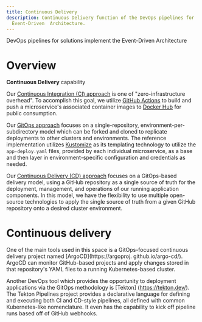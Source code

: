 ```yaml
---
title: Continuous Delivery
description: Continuous Delivery function of the DevOps pipelines for
  Event-Driven  Architecture.
---
```


<PageDescription>
  DevOps pipelines for solutions implement the Event-Driven Architecture
</PageDescription>

# Overview

<strong>Continuous Delivery</strong> capability

Our [Continuous Integration (CI) approach](#) is one of "zero-infrastructure
overhead". To accomplish this goal, we utilize
[GitHub Actions](https://github.com/features/actions) to build and push a
microservice's associated container images to
[Docker Hub](https://hub.docker.com/u/freightnetwork) for public consumption.

Our [GitOps approach](/infrastructure/devops-gitops) focuses on a
single-repository, environment-per-subdirectory model which can be forked and
cloned to replicate deployments to other clusters and environments. The
reference implementation utilizes [Kustomize](https://kustomize.io/) as its
templating technology to utilize the `app-deploy.yaml` files, provided by each
individual microservice, as a base and then layer in environment-specific
configuration and credentials as needed.

Our [Continuous Delivery (CD) approach](#continuous-delivery) focuses on a
GitOps-based delivery model, using a GitHub repository as a single source of
truth for the deployment, management, and operations of our running application
components. In this model, we have the flexibility to use multiple open-source
technologies to apply the single source of truth from a given GitHub repository
onto a desired cluster environment.

# Continuous delivery

One of the main tools used in this space is a GitOps-focused continuous delivery
project named [ArgoCD](https://argoproj. github.io/argo-cd/). ArgoCD can monitor
GitHub-based projects and apply changes stored in that repository's YAML files
to a running Kubernetes-based cluster.

Another DevOps tool which provides the opportunity to deployment applications
via the GitOps methodology is [Tekton] (https://tekton.dev/). The Tekton
Pipelines project provides a declarative language for defining and executing
both CI and CD-style pipelines, all defined with common Kubernetes-like
nomenclature. It even has the capability to kick off pipeline runs based off of
GitHub webhooks.
